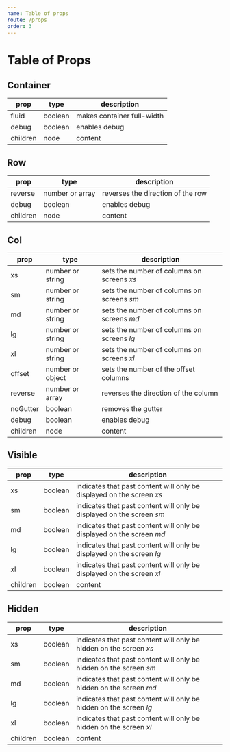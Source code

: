 ```yaml
---
name: Table of props
route: /props
order: 3
---
```


# Table of Props

## Container

| prop      | type    | description                |
|-----------|---------|--------------------------- |
| fluid     | boolean | makes container full-width |
| debug     | boolean | enables debug              |
| children  | node    | content                    |

## Row
| prop      | type            | description                                          |
|-----------|-----------------|------------------------------------------------------|
| reverse   | number or array | reverses the direction of the row                    |
| debug     | boolean         | enables debug                                        |
| children  | node            | content                                              |

## Col

| prop      | type             | description                                |
|-----------|------------------|--------------------------------------------|
| xs        | number or string | sets the number of columns on screens *xs* |
| sm        | number or string | sets the number of columns on screens *sm* |
| md        | number or string | sets the number of columns on screens *md* |
| lg        | number or string | sets the number of columns on screens *lg* |
| xl        | number or string | sets the number of columns on screens *xl* |
| offset    | number or object | sets the number of the offset columns      |
| reverse   | number or array  | reverses the direction of the column       |
| noGutter  | boolean          | removes the gutter                         |
| debug     | boolean          | enables debug                              |
| children  | node             | content                                    |

## Visible
| prop     | type    | description                                          |
|----------|---------|------------------------------------------------------|
| xs       | boolean | indicates that past content will only be displayed on the screen *xs* |
| sm       | boolean | indicates that past content will only be displayed on the screen *sm* |
| md       | boolean | indicates that past content will only be displayed on the screen *md* |
| lg       | boolean | indicates that past content will only be displayed on the screen *lg* |
| xl       | boolean | indicates that past content will only be displayed on the screen *xl* |
| children | boolean | content                                                               |

## Hidden
| prop     | type    | description                                          |
|----------|---------|------------------------------------------------------|
| xs       | boolean | indicates that past content will only be hidden on the screen *xs* |
| sm       | boolean | indicates that past content will only be hidden on the screen *sm* |
| md       | boolean | indicates that past content will only be hidden on the screen *md* |
| lg       | boolean | indicates that past content will only be hidden on the screen *lg* |
| xl       | boolean | indicates that past content will only be hidden on the screen *xl* |
| children | boolean | content                                                            |
